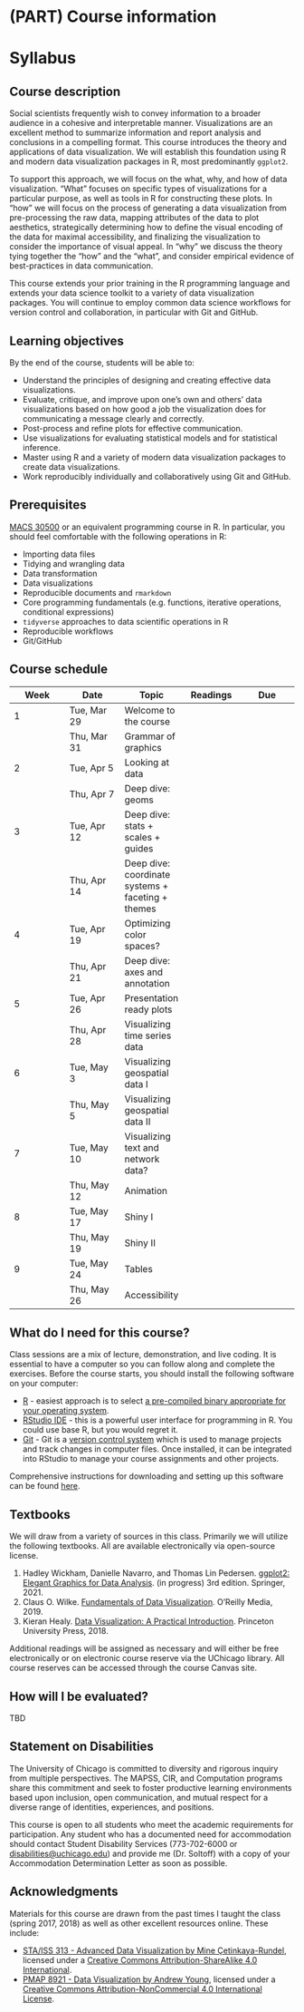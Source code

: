 # (PART) Course information {.unnumbered}

# Syllabus

## Course description

Social scientists frequently wish to convey information to a broader audience in a cohesive and interpretable manner. Visualizations are an excellent method to summarize information and report analysis and conclusions in a compelling format. This course introduces the theory and applications of data visualization. We will establish this foundation using R and modern data visualization packages in R, most predominantly `ggplot2`.

To support this approach, we will focus on the what, why, and how of data visualization. "What" focuses on specific types of visualizations for a particular purpose, as well as tools in R for constructing these plots. In "how" we will focus on the process of generating a data visualization from pre-processing the raw data, mapping attributes of the data to plot aesthetics, strategically determining how to define the visual encoding of the data for maximal accessibility, and finalizing the visualization to consider the importance of visual appeal. In "why" we discuss the theory tying together the "how" and the "what", and consider empirical evidence of best-practices in data communication.

This course extends your prior training in the R programming language and extends your data science toolkit to a variety of data visualization packages. You will continue to employ common data science workflows for version control and collaboration, in particular with Git and GitHub.

## Learning objectives

By the end of the course, students will be able to:

- Understand the principles of designing and creating effective data visualizations.
- Evaluate, critique, and improve upon one's own and others' data visualizations based on how good a job the visualization does for communicating a message clearly and correctly.
- Post-process and refine plots for effective communication.
- Use visualizations for evaluating statistical models and for statistical inference.
- Master using R and a variety of modern data visualization packages to create data visualizations.
- Work reproducibly individually and collaboratively using Git and GitHub.

## Prerequisites

[MACS 30500](https://cfss.uchicago.edu) or an equivalent programming course in R. In particular, you should feel comfortable with the following operations in R:

- Importing data files
- Tidying and wrangling data
- Data transformation
- Data visualizations
- Reproducible documents and `rmarkdown`
- Core programming fundamentals (e.g. functions, iterative operations, conditional expressions)
- `tidyverse` approaches to data scientific operations in R
- Reproducible workflows
- Git/GitHub

## Course schedule

| **Week** | **Date** | **Topic** | **Readings** | **Due** |
|---|---|---|---|---|
| 1 | Tue, Mar 29 | Welcome to the course |  |  |
|  | Thu, Mar 31 | Grammar of graphics |  |  |
| 2 | Tue, Apr 5 | Looking at data |  |  |
|  | Thu, Apr 7 | Deep dive: geoms |  |  |
| 3 | Tue, Apr 12 | Deep dive: stats + scales + guides |  |  |
|  | Thu, Apr 14 | Deep dive: coordinate systems +   faceting + themes |  |  |
| 4 | Tue, Apr 19 | Optimizing color spaces? |  |  |
|  | Thu, Apr 21 | Deep dive: axes and annotation |  |  |
| 5 | Tue, Apr 26 | Presentation ready plots |  |  |
|  | Thu, Apr 28 | Visualizing time series data |  |  |
| 6 | Tue, May 3 | Visualizing geospatial data I |  |  |
|  | Thu, May 5 | Visualizing geospatial data II |  |  |
| 7 | Tue, May 10 | Visualizing text and network data? |  |  |
|  | Thu, May 12 | Animation |  |  |
| 8 | Tue, May 17 | Shiny I |  |  |
|  | Thu, May 19 | Shiny II |  |  |
| 9 | Tue, May 24 | Tables |  |  |
|  | Thu, May 26 | Accessibility |  |  |

## What do I need for this course?

Class sessions are a mix of lecture, demonstration, and live coding. It is essential to have a computer so you can follow along and complete the exercises. Before the course starts, you should install the following software on your computer:

* [R](https://www.r-project.org/) - easiest approach is to select [a pre-compiled binary appropriate for your operating system](https://cran.rstudio.com/).
* [RStudio IDE](https://www.rstudio.com/products/RStudio/) - this is a powerful user interface for programming in R. You could use base R, but you would regret it.
* [Git](https://git-scm.com/) - Git is a [version control system](https://en.wikipedia.org/wiki/Version_control) which is used to manage projects and track changes in computer files. Once installed, it can be integrated into RStudio to manage your course assignments and other projects.

Comprehensive instructions for downloading and setting up this software can be found [here](https://cfss.uchicago.edu/setup/#option-2-install-the-software-locally).

## Textbooks

We will draw from a variety of sources in this class. Primarily we will utilize the following textbooks. All are available electronically via open-source license.

1. Hadley Wickham, Danielle Navarro, and Thomas Lin Pedersen. [ggplot2: Elegant Graphics for Data Analysis](https://ggplot2-book.org/). (in progress) 3rd edition. Springer, 2021.
1. Claus O. Wilke. [Fundamentals of Data Visualization](https://clauswilke.com/dataviz/). O'Reilly Media, 2019.
1. Kieran Healy. [Data Visualization: A Practical Introduction](https://socviz.co/). Princeton University Press, 2018.

Additional readings will be assigned as necessary and will either be free electronically or on electronic course reserve via the UChicago library. All course reserves can be accessed through the course Canvas site.

## How will I be evaluated?

TBD

## Statement on Disabilities

The University of Chicago is committed to diversity and rigorous inquiry from multiple perspectives. The MAPSS, CIR, and Computation programs share this commitment and seek to foster productive learning environments based upon inclusion, open communication, and mutual respect for a diverse range of identities, experiences, and positions.

This course is open to all students who meet the academic requirements for participation. Any student who has a documented need for accommodation should contact Student Disability Services (773-702-6000 or [disabilities@uchicago.edu](mailto:disabilities@uchicago.edu)) and provide me (Dr. Soltoff) with a copy of your Accommodation Determination Letter as soon as possible.

## Acknowledgments

Materials for this course are drawn from the past times I taught the class (spring 2017, 2018) as well as other excellent resources online. These include:

- [STA/ISS 313 - Advanced Data Visualization by Mine Çetinkaya-Rundel](https://www.vizdata.org/index.html), licensed under a [Creative Commons Attribution-ShareAlike 4.0 International](https://creativecommons.org/licenses/by-sa/4.0/).
- [PMAP 8921 - Data Visualization by Andrew Young](https://datavizs21.classes.andrewheiss.com/), licensed under a [Creative Commons Attribution-NonCommercial 4.0 International License](https://creativecommons.org/licenses/by-nc/4.0/).








